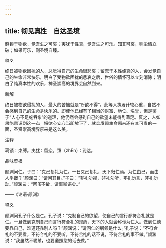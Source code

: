 ```yaml
---
---
---
```

title: 彻见真性　自达圣境
---



羁锁于物欲，觉吾生之可哀；夷犹于性真，觉吾生之可乐。知其可哀，则尘情立破；如果可乐，则圣境自臻。

释义

终日被物欲困扰的人，总觉得自己的生命很悲哀；留恋于本性纯真的人，会发觉自己的生命非常快乐。明白了受物欲困扰的悲哀之后，世俗的情怀可以立刻消除；明白了纯真本性的欢乐，神圣崇高的境界会自然到来。

新解

终日被物欲侵扰的人，最大的苦恼就是“所欲不得”。此等人执著计较心重，自然不会感到自己的生命是快乐的。即使他已经有了相当的财富、地位、名誉，但是鉴于“人心不足蛇吞象”的道理，他仍然会感到自己的欲望未能得到满足。反之，人如果能意识到这一点，把欲心妄心当即放下了，就会发现生命原来还有其可贵的一面，圣贤崇高境界原来是这么美。

注释

羁锁：束缚。夷犹：留恋。臻（zhEn）：到达。

品味菜根

颜渊问仁。子曰：“克己复礼为仁。一日克己复礼，天下归仁焉。为仁由己，而由人乎哉？”颜渊曰：“请问其目。”子曰：“非礼勿视，非礼勿听，非礼勿言，非礼勿动。”颜渊曰：“回虽不敏，请事斯语矣。”

——《论语·颜渊》

释义

颜渊问孔子什么是仁。孔子说：“克制自己的欲望，使自己的言行都符合礼就是仁。一旦做到克制自己而言行符合礼的规范，天下的人就会称你为仁人。做到仁德要靠自己，难道还靠别人吗？”颜渊说：“请问仁的纲领是什么。”孔子说：“不符合礼的不要看，不符合礼的不要听，不符合礼的话不说，不符合礼的事不做。”颜渊说：“我虽然不聪敏，也要遵照您的话去做。”